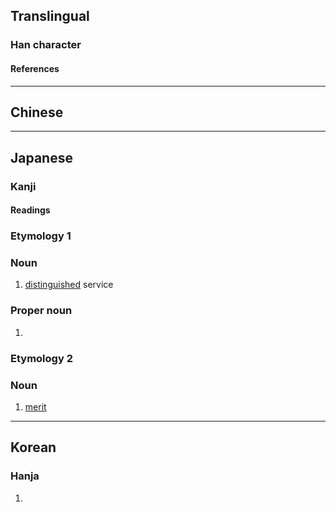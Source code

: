 {{also|勳}}
{{character info/new}}
==Translingual==

===Han character===
{{Han char|rn=19|rad=力|as=13|sn=15|four=|canj=HSF|ids=⿱動灬}}

====References====
{{Han ref|kx=0149.351|dkj=02463|dj=0337.190|hdz=10381.110|uh=52F2}}

----

==Chinese==
{{zh-see|勛|v}}

----

==Japanese==
{{ja-kanji forms|勲|勳}}

===Kanji===
{{ja-kanji|grade=c|rs=力13|kyu=勳}}

====Readings====
{{ja-readings
|on=くん
|kun=いさお-
}}

===Etymology 1===
{{ja-kanjitab|いさお|yomi=k}}

===Noun===
{{ja-noun|いさお|hhira=いさを}}

# [[distinguished]] service

===Proper noun===
{{ja-pos|いさお|proper|hhira=いさを}}

# {{given name|male|lang=ja|sort=いさお}}

===Etymology 2===
{{ja-kanjitab|くん|yomi=o}}

===Noun===
{{ja-noun|くん}}

# [[merit]]

----

==Korean==

===Hanja===
{{ko-hanja|hangeul=훈|rv=hun|mr=hun}}

# {{defn|lang=ko|sort=力13}}